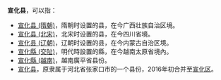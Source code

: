 '''宣化县'''，可以指：
* [[宣化县_(隋朝)|宣化县 (隋朝)]]，隋朝时设置的县，在今广西壮族自治区境。
* [[宣化县_(北宋)|宣化县 (北宋)]]，北宋时设置的县，在今四川省境。
* [[宣化县_(辽朝)|宣化县 (辽朝)]]，辽朝时设置的县，在今内蒙古自治区境。
* [[宣化縣_(交阯)|宣化縣 (交阯)]]，明代時設置的縣，在今越南太原省境內。
* [[宣化縣_(越南)|宣化縣 (越南)]]，越南廣平省县份。
* [[宣化县|宣化县]]，原隶属于河北省张家口市的一个县份，2016年初合并至[[宣化区|宣化区]]。

{{Disambig|X|Cat=三字亚洲县名消歧义}}